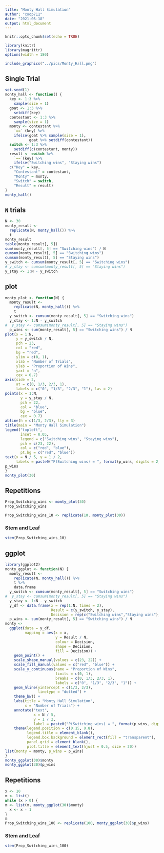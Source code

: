 ```yaml
---
title: "Monty Hall Simulation"
author: "coop711"
date: "2021-05-18"
output: html_document
---
```


```r
knitr::opts_chunk$set(echo = TRUE)
```

```r
library(knitr)
library(magrittr)
options(width = 180)
```

```r
include_graphics("../pics/Monty_Hall.png")
```

<P style = "page-break-before:always">

## Single Trial

```r
set.seed(1)
monty_hall <- function() {
  key <- 1:3 %>% 
    sample(size = 1)
  goat <- 1:3 %>% 
    setdiff(key)
  contestant <- 1:3 %>% 
    sample(size = 1)
  monty <- contestant %>%
    `==` (key) %>%
    ifelse(goat %>% sample(size = 1), 
           goat %>% setdiff(contestant))
  switch <- 1:3 %>% 
    setdiff(c(contestant, monty))
  result <- switch %>% 
    `==`(key) %>%
    ifelse("Switching wins", "Staying wins") 
  c("Key" = key, 
    "Contestant" = contestant, 
    "Monty" = monty, 
    "Switch" = switch, 
    "Result" = result)
}
monty_hall()
```

<P style = "page-break-before:always">

## `N` trials

```r
N <- 30
monty_result <- 
  replicate(N, monty_hall()) %>% 
  t
monty_result
table(monty_result[, 5])
sum(monty_result[, 5] == "Switching wins") / N
cumsum(monty_result[, 5] == "Switching wins")
cumsum(monty_result[, 5] == "Staying wins")
y_switch <- cumsum(monty_result[, 5] == "Switching wins")
# y_stay <- cumsum(monty_result[, 5] == "Staying wins")
y_stay <- 1:N - y_switch
```

## plot

```r
monty_plot <- function(N) {
  monty_result <- 
    replicate(N, monty_hall()) %>%
    t
  y_switch <- cumsum(monty_result[, 5] == "Switching wins")
  y_stay <- 1:N - y_switch
#  y_stay <- cumsum(monty_result[, 5] == "Staying wins")
  p_wins <- sum(monty_result[, 5] == "Switching wins") / N
plot(x = 1:N, 
     y = y_switch / N, 
     pch = 23, 
     col = "red", 
     bg = "red", 
     ylim = c(0, 1),
     xlab = "Number of Trials",
     ylab = "Proportion of Wins",
     yaxt = "n",
     cex = 0.7)
axis(side = 2, 
     at = c(0, 1/3, 2/3, 1), 
     labels = c("0", "1/3", "2/3", "1"), las = 2)
points(x = 1:N, 
       y = y_stay / N, 
       pch = 22, 
       col = "blue", 
       bg = "blue", 
       cex = 0.7)
abline(h = c(1/3, 2/3), lty = 3)
title(main = "Monty Hall Simulation")
legend("topleft", 
       inset = 0.05, 
       legend = c("Switching wins", "Staying wins"), 
       pch = c(23, 22), 
       col = c("red", "blue"), 
       pt.bg = c("red", "blue"))
text(x = N / 5, y = 1 / 2, 
     labels = paste0("P(Switching wins) = ", format(p_wins, digits = 2, nsmall = 2)))
p_wins
}
monty_plot(30)
```

## Repetitions

```r
Prop_Switching_wins <- monty_plot(30)
Prop_Switching_wins
```

```r
Prop_Switching_wins_10 <- replicate(10, monty_plot(30))
```

### Stem and Leaf

```r
stem(Prop_Switching_wins_10)
```

## ggplot

```r
library(ggplot2)
monty_ggplot <- function(N) {
  monty_result <- 
    replicate(N, monty_hall()) %>%
    t %>%
    data.frame
  y_switch <- cumsum(monty_result[, 5] == "Switching wins")
#  y_stay <- cumsum(monty_result[, 5] == "Staying wins")
  y_stay <- 1:N - y_switch
  y_df <- data.frame(x = rep(1:N, times = 2), 
                     Result = c(y_switch, y_stay), 
                     Decision = rep(c("Switching wins","Staying wins"), each = N)) 
  p_wins <- sum(monty_result[, 5] == "Switching wins") / N
monty <-  
  ggplot(data = y_df, 
         mapping = aes(x = x, 
                       y = Result / N, 
                       colour = Decision,
                       shape = Decision,
                       fill = Decision)) +
    geom_point() +
    scale_shape_manual(values = c(23, 22)) +
    scale_fill_manual(values = c("red", "blue")) +
    scale_y_continuous(name = "Proportion of Wins", 
                       limits = c(0, 1),
                       breaks = c(0, 1/3, 2/3, 1),
                       labels = c("0", "1/3", "2/3", "1")) +
    geom_hline(yintercept = c(1/3, 2/3), 
               linetype = "dotted") +
    theme_bw() + 
    labs(title = "Monty Hall Simulation", 
         x = "Number of Trials") +
    annotate("text", 
             x = N / 5, 
             y = 1 / 2,
             label = paste0("P(Switching wins) = ", format(p_wins, digits = 2, nsmall = 2))) +
    theme(legend.position = c(0.15, 0.8),
          legend.title = element_blank(),
          legend.box.background = element_rect(fill = "transparent"),
          panel.grid = element_blank(),
          plot.title = element_text(hjust = 0.5, size = 20))
list(monty = monty, p_wins = p_wins)
}
monty_ggplot(30)$monty
monty_ggplot(30)$p_wins
```

## Repetitions

```r
x <- 10
m <- list()
while (x > 0) {
m <- list(m, monty_ggplot(30)$monty)
  x <- x - 1
}
m
Prop_Switching_wins_100 <- replicate(100, monty_ggplot(30)$p_wins)
```
### Stem and Leaf

```r
stem(Prop_Switching_wins_100)
```

